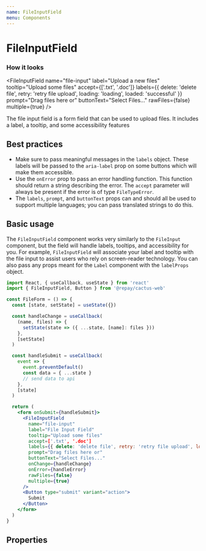```yaml
---
name: FileInputField
menu: Components
---
```



# FileInputField

### How it looks

<FileInputField
  name="file-input"
  label="Upload a new files"
  tooltip="Upload some files"
  accept={['.txt', '.doc']}
  labels={{ delete: 'delete file', retry: 'retry file upload', loading: 'loading', loaded: 'successful' }}
  prompt="Drag files here or"
  buttonText="Select Files..."
  rawFiles={false}
  multiple={true}
/>

The file input field is a form field that can be used to upload files. It includes a label, a tooltip, and some accessibility features

## Best practices

- Make sure to pass meaningful messages in the `labels` object. These labels will be passed to the `aria-label` prop on some buttons which will make them accessible.
- Use the `onError` prop to pass an error handling function. This function should return a string describing the error. The `accept` parameter will
always be present if the error is of type `FileTypeError`.
- The `labels`, `prompt`, and `buttonText` props can and should all be used to support multiple languages; you can pass translated strings to do this.

## Basic usage

The `FileInputField` component works very similarly to the `FileInput` component, but the field will handle labels, tooltips, and accessibility for you.
For example, `FileInputField` will associate your label and tooltip with the file input to assist users who rely on screen-reader technology.
You can also pass any props meant for the `Label` component with the `labelProps` object.

```jsx
import React, { useCallback, useState } from 'react'
import { FileInputField, Button } from '@repay/cactus-web'

const FileForm = () => {
  const [state, setState] = useState({})

  const handleChange = useCallback(
    (name, files) => {
      setState(state => ({ ...state, [name]: files }))
    },
    [setState]
  )

  const handleSubmit = useCallback(
    event => {
      event.preventDefault()
      const data = { ...state }
      // send data to api
    },
    [state]
  )

  return (
    <form onSubmit={handleSubmit}>
      <FileInputField
        name="file-input"
        label="File Input Field"
        tooltip="Upload some files"
        accept=['.txt', '.doc']
        labels={{ delete: 'delete file', retry: 'retry file upload', loading: 'loading', loaded: 'successful' }}
        prompt="Drag files here or"
        buttonText="Select Files..."
        onChange={handleChange}
        onError={handleError}
        rawFiles={false}
        multiple={true}
      />
      <Button type="submit" variant="action">
        Submit
      </Button>
    </form>
  )
}
```

## Properties

<PropsTable of={FileInputField} />
